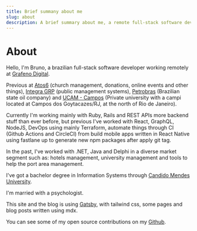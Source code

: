 ```yaml
---
title: Brief summany about me
slug: about
description: A brief summary about me, a remote full-stack software developer.
---
```


# About

Hello, I'm Bruno, a brazilian full-stack software developer working remotely at
[Grafeno Digital](https://www.grafeno.digital).

Previous at [Atos6](https://www.atos6.com) (church management, donations, online
events and other things), [Integra GRP](http://integragrp.com.br) (public management
systems), [Petrobras](https://www.petrobras.com) (Brazilian state oil company)
and [UCAM - Campos](https://www.ucam-campos.br) (Private university with
a campi located at Campos dos Goytacazes/RJ, at the north of Rio de Janeiro).

Currently I'm working mainly with Ruby, Rails and REST APIs more backend stuff
than ever before, but previous I've worked with React, GraphQL, NodeJS, DevOps
using mainly Terraform, automate things through CI (Github Actions and CircleCI)
from build mobile apps written in React Native using fastlane up to generate
new npm packages after apply git tag.

In the past, I've worked with .NET, Java and Delphi in a diverse market segment
such as: hotels management, university management and tools to help the port area
management.

I've got a bachelor degree in Information Systems through
[Candido Mendes University](https://www.ucam-campos.br).

I'm married with a psychologist.

This site and the blog is using [Gatsby](https://gatsbyjs.org), with tailwind css, some pages
and blog posts written using mdx.

You can see some of my open source contributions on my [Github](https://github.com/brunoarueira).

